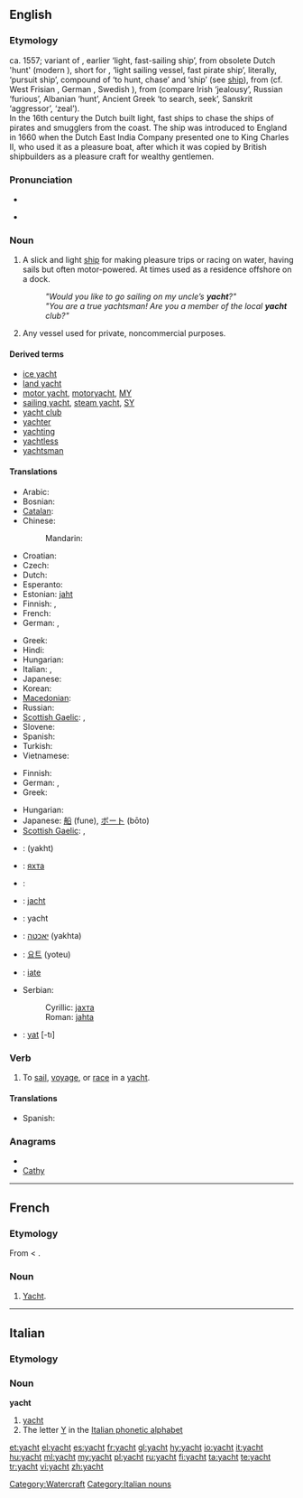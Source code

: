 {{also|Yacht}}
==English==

{{wikipedia}}

===Etymology===
ca. 1557; variant of {{term|yaught|lang=en}}, earlier {{term|yeaghe|lang=en}} ‘light, fast-sailing ship’, from obsolete Dutch {{term|jaghte|jaght(e)|lang=nl}} 'hunt' (modern {{term|jacht|lang=nl}}), short for {{term|jaghtschip|lang=nl}}, {{term|jageschip|lang=nl}} ‘light sailing vessel, fast pirate ship’, literally, ‘pursuit ship’, compound of {{term|jagen|lang=nl}} ‘to hunt, chase’ and {{term|schip|lang=nl}} ‘ship’ (see [[ship]]), from {{proto|Germanic|jaʒōjanan}} (cf. West Frisian {{term|jeie|lang=fry}}, German {{term|jagen|lang=de}}, Swedish {{term|jaga|lang=sv}}), from {{proto|Indo-European|i̯egho-}} (compare Irish {{term|éad|lang=ga}} ‘jealousy’, Russian {{term||yaryĭ}} ‘furious’, Albanian {{term|gjah|lang=sq}} ‘hunt’, Ancient Greek {{term||zēteîn}} ‘to search, seek’, Sanskrit {{term||yāvan}} ‘aggressor’, {{term||yātna}} ‘zeal’). 
<br>In the 16th century the Dutch built light, fast ships to chase the ships of pirates and smugglers from the coast. The ship was introduced to England in 1660 when the Dutch East India Company presented one to King Charles II, who used it as a pleasure boat, after which it was copied by British shipbuilders as a pleasure craft for wealthy gentlemen.</br>

===Pronunciation===
* {{IPA|/jɒt/}}
* {{audio|en-us-yacht.ogg|Audio (US)}}
*: {{rhymes|ɒt}}

===Noun===
{{en-noun}}

# A slick and light [[ship]] for making pleasure trips or racing on water, having sails but often motor-powered. At times used as a residence offshore on a dock.
#: '' "Would you like to go sailing on my uncle’s '''yacht'''?" ''
#: '' "You are a true yachtsman! Are you a member of the local '''yacht''' club?" ''
# Any vessel used for private, noncommercial purposes.

====Derived terms====
* [[ice yacht]]
* [[land yacht]]
* [[motor yacht]], [[motoryacht]], [[MY]]
* [[sailing yacht]], [[steam yacht]], [[SY]]
* [[yacht club]]
* [[yachter]]
* [[yachting]]
* [[yachtless]]
* [[yachtsman]]

====Translations====
{{trans-top|slick and light ship}}
* Arabic: {{t|ar|يخت|m|tr=yakht}}
* Bosnian: {{t-|bs|jahta|f}}
* [[Catalan]]: {{t|ca|iot}}
* Chinese:
*: Mandarin: {{t-|cmn|游艇|tr=yóutǐng|sc=Hani}}
* Croatian: {{t+|hr|jahta|f}}
* Czech: {{t-|cs|jachta|f}}
* Dutch: {{t+|nl|jacht|f}}
* Esperanto: {{t-|eo|jaĥto|xs=Esperanto}}
* Estonian: [[jaht]]
* Finnish: {{t+|fi|jahti}}, {{t-|fi|huvipursi}}
* French: {{t+|fr|yacht|m}}
* German: {{t+|de|Yacht|f}}, {{t+|de|Jacht|f}}
{{trans-mid}}
* Greek: {{t+|el|γιοτ|n|tr=yiot}}
* Hindi: {{t|hi|याख़्ट|tr=yāḵẖṭ|xs=Hindi}}
* Hungarian: {{t+|hu|jacht}}
* Italian: {{t-|it|panfilo|m}}, {{t+|it|yacht|m}}
* Japanese: {{t|ja|ヨット|tr=yotto}}
* Korean: {{t|ko|요트|tr=yoteu|sc=Hang}}
* [[Macedonian]]: {{t-|mk|јахта|f|tr=jáhta}}
* Russian: {{t+|ru|яхта|f|tr=jáxta}}
* [[Scottish Gaelic]]: {{t-|gd|gheat|f|xs=Scottish Gaelic}}, {{t|gd|sgoth-long|f}}
* Slovene: {{t-|sl|jahta|f}}
* Spanish: {{t+|es|yate|m}}
* Turkish: {{t+|tr|yat}}
* Vietnamese: {{t|vi|du thuyền|xs=Vietnamese}}
{{trans-bottom}}

{{trans-top|any private noncommercial vessel}}
* Finnish: {{t-|fi|huvialus}}
* German: {{t+|de|Yacht|f}}, {{t+|de|Jacht|f}}
* Greek: {{t+|el|θαλαμηγός|f|tr=thalamigós}}
{{trans-mid}}
* Hungarian: {{t+|hu|jacht}}
* Japanese: [[船]] (fune), [[ボート]] (bōto)
* [[Scottish Gaelic]]: {{t-|gd|gheat|f|xs=Scottish Gaelic}}, {{t|gd|sgoth-long|f}}
{{trans-bottom}}

{{checktrans-top}}
* {{ttbc|ar}}: {{Arab|[[يخت]]}} (yakht)
* {{ttbc|Bulgarian}}: [[яхта]] {{f}}
* {{ttbc|Catalan}}: {{t|ca|iot|m}}
* {{ttbc|nl}}: [[jacht]] {{n}}
* {{ttbc|fr}}: yacht {{m}}
* {{ttbc|Hebrew}}: [[יאכטה]] (yakhta) {{f}}
{{trans-mid}}
* {{ttbc|Korean}}: [[요트]] (yoteu)
* {{ttbc|pt}}: [[iate]] {{m}}
* Serbian:
*: Cyrillic: [[јахта]] {{f}}
*: Roman: [[jahta]] {{f}}
* {{ttbc|Turkish}}: [[yat]] [-tı]
{{trans-bottom}}

===Verb===
{{en-verb}}

# {{intransitive}} To [[sail]], [[voyage]], or [[race]] in a [[yacht]].

====Translations====
{{trans-top|to voyage in a yacht}}
* Spanish: {{t|es|ir en yate}}
{{trans-mid}}
{{trans-bottom}}

===Anagrams===
* {{alphagram|achty}}
* [[Cathy#English|Cathy]]

[[Category:Watercraft]]

----

==French==

===Etymology===
From {{etyl|en|fr}} {{term|yacht|lang=en}} < {{etyl|nl|fr}}.

===Noun===
{{fr-noun|m}}

# [[#English|Yacht]].

----

==Italian==

===Etymology===
{{etyl|en|it}}

===Noun===
'''yacht''' {{m|inv}}

# [[#English|yacht]]
# The letter [[Y]] in the [[Appendix:Italian phonetic alphabet|Italian phonetic alphabet]]

[[Category:Italian nouns]]

[[et:yacht]]
[[el:yacht]]
[[es:yacht]]
[[fr:yacht]]
[[gl:yacht]]
[[hy:yacht]]
[[io:yacht]]
[[it:yacht]]
[[hu:yacht]]
[[ml:yacht]]
[[my:yacht]]
[[pl:yacht]]
[[ru:yacht]]
[[fi:yacht]]
[[ta:yacht]]
[[te:yacht]]
[[tr:yacht]]
[[vi:yacht]]
[[zh:yacht]]